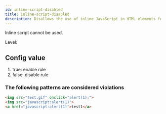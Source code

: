 ```yaml
---
id: inline-script-disabled
title: inline-script-disabled
description: Disallows the use of inline JavaScript in HTML elements for improved security and maintainability.
---
```



Inline script cannot be used.

Level: <Badge text="Warning" variant="caution" />

## Config value

1. true: enable rule
2. false: disable rule

### The following patterns are considered violations

```html
<img src="test.gif" onclick="alert(1);">
<img src="javascript:alert(1)">
<a href="javascript:alert(1)">test1</a>
```
